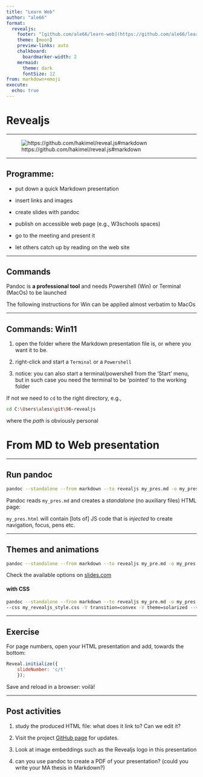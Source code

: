 ```yaml
---
title: "Learn Web"
author: "ale66"
format: 
  revealjs:
    footer: "[github.com/ale66/learn-web](https://github.com/ale66/learn-web)&nbsp;&nbsp;&nbsp;"
    theme: [moon]
    preview-links: auto
    chalkboard: 
      boardmarker-width: 2
    mermaid:
      theme: dark
      fontSize: 12
from: markdown+emoji
execute:
  echo: true
---
```


# Revealjs 

---

![https://github.com/hakimel/reveal.js#markdown](https://camo.githubusercontent.com/5327c3e6d8349607bc84c60102bee78e7ee32d2b1861f28445560df9eeb79492/68747470733a2f2f68616b696d2d7374617469632e73332e616d617a6f6e6177732e636f6d2f72657665616c2d6a732f6c6f676f2f76312f72657665616c2d626c61636b2d746578742d737469636b65722e706e67)


---

## Programme: 

* put down a quick Markdown presentation

* insert links and images

* create slides with pandoc

* publish on accessible web page (e.g., W3schools spaces)

* go to the meeting and present it

* let others catch up by reading on the web site


---

##  Commands

Pandoc is __a professional tool__ and needs Powershell (Win) or Terminal (MacOs) to be launched

The following instructions for Win can be applied almost verbatim to MacOs


---

## Commands: Win11

1. open the folder where the Markdown presentation file is, or where you want it to be.

2. right-click and start a `Terminal` or a `Powershell`

3. notice: you can also start a terminal/powershell from the 'Start' menu, but in such case you need the terminal to be 'pointed' to the working folder

If not we need to `cd` to the right directory, e.g.,

```bash
cd C:\Users\aless\git\96-revealjs
```

where the *path* is obviously personal


# From MD to Web presentation


---

## Run pandoc

```bash
pandoc --standalone --from markdown --to revealjs my_pres.md -o my_pres.html
```

Pandoc reads `my_pres.md` and creates a *standalone* (no auxiliary files) HTML page: 

`my_pres.html` will contain [lots of] JS code that is *injected* to create navigation, focus, pens etc. 


---

## Themes and animations

```bash
pandoc --standalone --from markdown --to revealjs my_pre.md -o my_pres.html -V transition=convex -V theme=solarized --verbose
```

Check the available options on [slides.com](www.slides.com) 

#### with CSS

```bash
pandoc --standalone --from markdown --to revealjs my_pre.md -o my_pres.html 
--css my_revealjs_style.css -V transition=convex -V theme=solarized --verbose
```



---

## Exercise

For page numbers, open your HTML presentation and add, towards the bottom:

```js
Reveal.initialize({
	slideNumber: 'c/t'
	});
```

Save and reload in a browser: voil&agrave;!





---

## Post activities

1. study the produced HTML file: what does it link to? Can we edit it?

2. Visit the project [GitHub page](https://github.com/hakimel/reveal.js#markdown) for updates.

3. Look at image embeddings such as the Revealjs logo in this presentation

4. can you use pandoc to create a PDF of your presentation? 
(could you write your MA thesis in Markdown?)